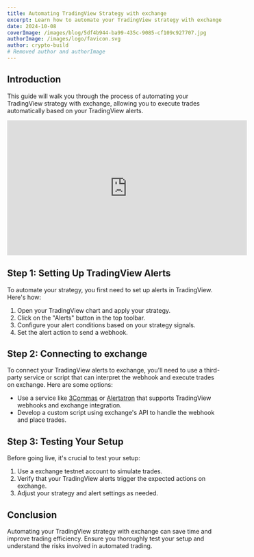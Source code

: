 ```yaml
---
title: Automating TradingView Strategy with exchange
excerpt: Learn how to automate your TradingView strategy with exchange
date: 2024-10-08
coverImage: /images/blog/5df4b944-ba99-435c-9085-cf109c927707.jpg
authorImage: /images/logo/favicon.svg
author: crypto-build
# Removed author and authorImage
---
```


## Introduction

This guide will walk you through the process of automating your TradingView strategy with exchange, allowing you to execute trades automatically based on your TradingView alerts.

<iframe width="560" height="315" src="https://www.youtube.com/embed/dQw4w9WgXcQ" title="YouTube video player" frameborder="0" allow="accelerometer; autoplay; clipboard-write; encrypted-media; gyroscope; picture-in-picture" allowfullscreen></iframe>

## Step 1: Setting Up TradingView Alerts

To automate your strategy, you first need to set up alerts in TradingView. Here's how:

1. Open your TradingView chart and apply your strategy.
2. Click on the "Alerts" button in the top toolbar.
3. Configure your alert conditions based on your strategy signals.
4. Set the alert action to send a webhook.

## Step 2: Connecting to exchange

To connect your TradingView alerts to exchange, you'll need to use a third-party service or script that can interpret the webhook and execute trades on exchange. Here are some options:

- Use a service like [3Commas](https://3commas.io/) or [Alertatron](https://alertatron.com/) that supports TradingView webhooks and exchange integration.
- Develop a custom script using exchange's API to handle the webhook and place trades.

## Step 3: Testing Your Setup

Before going live, it's crucial to test your setup:

1. Use a exchange testnet account to simulate trades.
2. Verify that your TradingView alerts trigger the expected actions on exchange.
3. Adjust your strategy and alert settings as needed.

## Conclusion

Automating your TradingView strategy with exchange can save time and improve trading efficiency. Ensure you thoroughly test your setup and understand the risks involved in automated trading.
